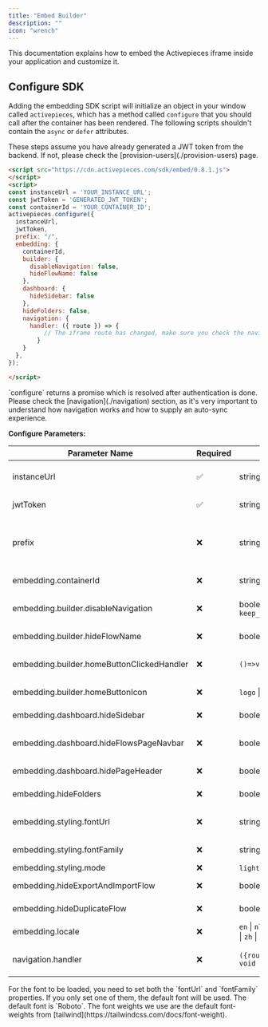 ```yaml
---
title: "Embed Builder"
description: ""
icon: "wrench"
---
```


<Snippet file="enterprise-feature.mdx" />

This documentation explains how to embed the Activepieces iframe inside your application and customize it.

## Configure SDK

Adding the embedding SDK script will initialize an object in your window called `activepieces`, which has a method called `configure` that you should call after the container has been rendered.
<Tip>
The following scripts shouldn't contain the `async` or `defer` attributes.
</Tip>


<Tip>
These steps assume you have already generated a JWT token from the backend. If not, please check the [provision-users](./provision-users) page.
</Tip>

```html
<script src="https://cdn.activepieces.com/sdk/embed/0.8.1.js">
</script>
<script>
const instanceUrl = 'YOUR_INSTANCE_URL';
const jwtToken = 'GENERATED_JWT_TOKEN';
const containerId = 'YOUR_CONTAINER_ID';
activepieces.configure({
  instanceUrl,
  jwtToken,
  prefix: "/",
  embedding: {
    containerId,
    builder: {
      disableNavigation: false,
      hideFlowName: false
    },
    dashboard: {
      hideSidebar: false
    },
    hideFolders: false,
    navigation: {
      handler: ({ route }) => {
          // The iframe route has changed, make sure you check the navigation section.
        }
    }
  },
});

</script>
```
<Tip>
`configure` returns a promise which is resolved after authentication is done.

 </Tip>

<Tip>
Please check the [navigation](./navigation) section, as it's very important to understand how navigation works and how to supply an auto-sync experience.
</Tip>

**Configure Parameters:**

| Parameter Name |  Required |  Type | Description |
| --- | --- | --- | --- |
| instanceUrl| ✅ |  string | The url of the instance hosting Activepieces, could be https://cloud.activepieces.com if you are a cloud user. |
| jwtToken | ✅  |  string | The jwt token you generated to authenticate your users to Activepieces. |
| prefix | ❌ | string | Some customers have an embedding prefix, like this `<embedding_url_prefix>/<Activepieces_url>`. For example if the prefix is `/automation` and the Activepieces url is `/flows` the full url would be `/automation/flows`. |
| embedding.containerId | ❌ | string | The html element's id that is going to be containing Activepieces's iframe. |
| embedding.builder.disableNavigation | ❌ |  boolean \| `keep_home_button_only` | Hides the folder name, home button (if not set to [`keep_home_button_only`](./sdk-changelog#20%2F05%2F2025-0-4-0)) and delete option in the builder, by default it is false. |
| embedding.builder.hideFlowName | ❌ |  boolean | Hides the flow name and flow actions dropdown in the builder's header, by default it is false. |
| embedding.builder.homeButtonClickedHandler | ❌ | `()=>void` | Callback that stops home button from navigating to dashboard and overrides it with this handler (added in [0.4.0](./sdk-changelog#20%2F05%2F2025-0-4-0))
| embedding.builder.homeButtonIcon | ❌ | `logo`  \| `back` |  if set to **`back`** the tooltip shown on hovering the home button is removed (added in [0.5.0](./sdk-changelog#03%2F07%2F2025-0-5-0))
| embedding.dashboard.hideSidebar | ❌ | boolean | Controls the visibility of the sidebar in the dashboard, by default it is false. |
| embedding.dashboard.hideFlowsPageNavbar | ❌ | boolean | Controls the visibility of the navbar showing flows,issues and runs above the flows table in the dashboard, by default it is false. (added in [0.6.0](./sdk-changelog#07%2F07%2F2025-0-6-0)) |
| embedding.dashboard.hidePageHeader | ❌ | boolean | Hides the page header in the dashboard by default it is false. (added in [0.8.0](./sdk-changelog#09%2F21%2F2025-0-8-0)) |
| embedding.hideFolders | ❌ | boolean | Hides all things related to folders in both the flows table and builder by default it is false. |
| embedding.styling.fontUrl | ❌ | string | The url of the font to be used in the embedding, by default it is `https://fonts.googleapis.com/css2?family=Roboto:wght@300;400;500;700&display=swap`. |
| embedding.styling.fontFamily | ❌ | string | The font family to be used in the embedding, by default it is `Roboto`. |
| embedding.styling.mode | ❌ | `light` \| `dark` | Controls light/dark mode (added in [0.5.0](./sdk-changelog#03%2F07%2F2025-0-5-0))|
| embedding.hideExportAndImportFlow | ❌ | boolean | Hides the option to export or import flows (added in [0.4.0](./sdk-changelog#20%2F05%2F2025-0-4-0)) |
| embedding.hideDuplicateFlow | ❌ |  boolean | Hides the option to duplicate a flow  (added in [0.5.0](./sdk-changelog#03%2F07%2F2025-0-5-0))|
| embedding.locale | ❌ |  `en` \| `nl` \| `de` \| `fr`  \| `es` \| `ja` \| `zh` \| `pt` \| `zh-TW` \| `ru` \|  | it takes [ISO 639-1](https://en.wikipedia.org/wiki/List_of_ISO_639_language_codes) locale codes (added in [0.5.0](./sdk-changelog#03%2F07%2F2025-0-5-0))|
| navigation.handler  | ❌ | `({route:string}) => void`  | This callback will be triggered each time a route in Activepieces changes, you can read more about it [here](/embedding/navigation) |
<Tip>
 For the font to be loaded, you need to set both the `fontUrl` and `fontFamily` properties.
 If you only set one of them, the default font will be used.
 The default font is `Roboto`.
 The font weights we use are the default font-weights from [tailwind](https://tailwindcss.com/docs/font-weight).
</Tip>
